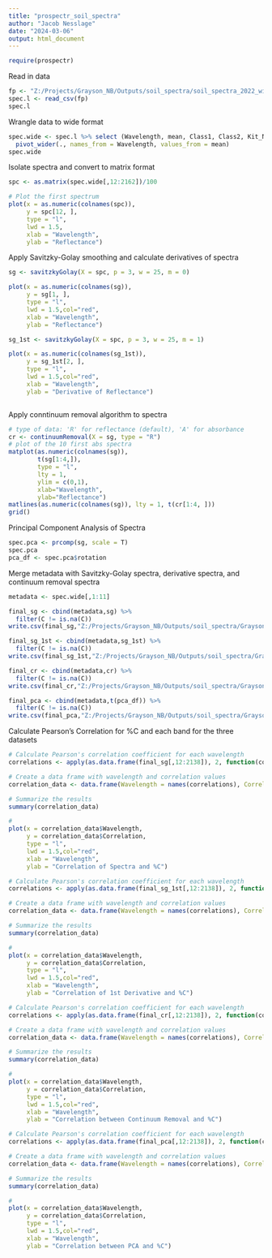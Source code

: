 ---
title: "prospectr_soil_spectra"
author: "Jacob Nesslage"
date: "2024-03-06"
output: html_document
---
```{r}
require(prospectr)
```

Read in data 

```{r}
fp <- "Z:/Projects/Grayson_NB/Outputs/soil_spectra/soil_spectra_2022_withenvs.csv"
spec.l <- read_csv(fp)
spec.l
```

Wrangle data to wide format

```{r}
spec.wide <- spec.l %>% select (Wavelength, mean, Class1, Class2, Kit_Number, X, Y, transect,Moisture,Salinity,C,N,bulk_density) %>% 
  pivot_wider(., names_from = Wavelength, values_from = mean)
spec.wide
```

Isolate spectra and convert to matrix format

```{r convert spectra to matrix}
spc <- as.matrix(spec.wide[,12:2162])/100

# Plot the first spectrum
plot(x = as.numeric(colnames(spc)),
     y = spc[12, ],
     type = "l",
     lwd = 1.5,
     xlab = "Wavelength", 
     ylab = "Reflectance") 
```

Apply Savitzky-Golay smoothing and calculate derivatives of spectra

```{r Savitzky-Golay filtering and derivatives}
sg <- savitzkyGolay(X = spc, p = 3, w = 25, m = 0)

plot(x = as.numeric(colnames(sg)),
     y = sg[1, ],
     type = "l",
     lwd = 1.5,col="red",
     xlab = "Wavelength", 
     ylab = "Reflectance") 

sg_1st <- savitzkyGolay(X = spc, p = 3, w = 25, m = 1)

plot(x = as.numeric(colnames(sg_1st)),
     y = sg_1st[2, ],
     type = "l",
     lwd = 1.5,col="red",
     xlab = "Wavelength", 
     ylab = "Derivative of Reflectance") 



```

Apply conntinuum removal algorithm to spectra 

```{r continnum removal}
# type of data: 'R' for reflectance (default), 'A' for absorbance
cr <- continuumRemoval(X = sg, type = "R")
# plot of the 10 first abs spectra
matplot(as.numeric(colnames(sg)),
        t(sg[1:4,]),
        type = "l",
        lty = 1,
        ylim = c(0,1),
        xlab="Wavelength", 
        ylab="Reflectance")
matlines(as.numeric(colnames(sg)), lty = 1, t(cr[1:4, ]))
grid()
```

Principal Component Analysis of Spectra

```{r}
spec.pca <- prcomp(sg, scale = T)
spec.pca
pca_df <- spec.pca$rotation
```



Merge metadata with Savitzky-Golay spectra, derivative spectra, and continuum removal spectra

```{r merge dataframes together}
metadata <- spec.wide[,1:11]

final_sg <- cbind(metadata,sg) %>%
  filter(C != is.na(C))
write.csv(final_sg,"Z:/Projects/Grayson_NB/Outputs/soil_spectra/Grayson_savitzky_golay_spectra.csv")

final_sg_1st <- cbind(metadata,sg_1st) %>%
  filter(C != is.na(C))
write.csv(final_sg_1st,"Z:/Projects/Grayson_NB/Outputs/soil_spectra/Grayson_savitzky_golay_derivative.csv")

final_cr <- cbind(metadata,cr) %>%
  filter(C != is.na(C))
write.csv(final_cr,"Z:/Projects/Grayson_NB/Outputs/soil_spectra/Grayson_continuum_removal.csv")

final_pca <- cbind(metadata,t(pca_df)) %>%
  filter(C != is.na(C))
write.csv(final_pca,"Z:/Projects/Grayson_NB/Outputs/soil_spectra/Grayson_PCA.csv")
```

Calculate Pearson's Correlation for %C and each band for the three datasets

```{r}
# Calculate Pearson's correlation coefficient for each wavelength
correlations <- apply(as.data.frame(final_sg[,12:2138]), 2, function(column) cor(final_sg$C, column,method="pearson"))

# Create a data frame with wavelength and correlation values
correlation_data <- data.frame(Wavelength = names(correlations), Correlation = correlations)

# Summarize the results
summary(correlation_data)

#
plot(x = correlation_data$Wavelength,
     y = correlation_data$Correlation,
     type = "l",
     lwd = 1.5,col="red",
     xlab = "Wavelength", 
     ylab = "Correlation of Spectra and %C") 
```

```{r}
# Calculate Pearson's correlation coefficient for each wavelength
correlations <- apply(as.data.frame(final_sg_1st[,12:2138]), 2, function(column) cor(final_sg$C, column,method="pearson"))

# Create a data frame with wavelength and correlation values
correlation_data <- data.frame(Wavelength = names(correlations), Correlation = correlations)

# Summarize the results
summary(correlation_data)

#
plot(x = correlation_data$Wavelength,
     y = correlation_data$Correlation,
     type = "l",
     lwd = 1.5,col="red",
     xlab = "Wavelength", 
     ylab = "Correlation of 1st Derivative and %C") 
```

```{r}
# Calculate Pearson's correlation coefficient for each wavelength
correlations <- apply(as.data.frame(final_cr[,12:2138]), 2, function(column) cor(final_cr$C, column,method="pearson"))

# Create a data frame with wavelength and correlation values
correlation_data <- data.frame(Wavelength = names(correlations), Correlation = correlations)

# Summarize the results
summary(correlation_data)

#
plot(x = correlation_data$Wavelength,
     y = correlation_data$Correlation,
     type = "l",
     lwd = 1.5,col="red",
     xlab = "Wavelength", 
     ylab = "Correlation between Continuum Removal and %C")
```

```{r}
# Calculate Pearson's correlation coefficient for each wavelength
correlations <- apply(as.data.frame(final_pca[,12:2138]), 2, function(column) cor(final_pca$C, column,method="pearson"))

# Create a data frame with wavelength and correlation values
correlation_data <- data.frame(Wavelength = names(correlations), Correlation = correlations)

# Summarize the results
summary(correlation_data)

#
plot(x = correlation_data$Wavelength,
     y = correlation_data$Correlation,
     type = "l",
     lwd = 1.5,col="red",
     xlab = "Wavelength", 
     ylab = "Correlation between PCA and %C")
```

